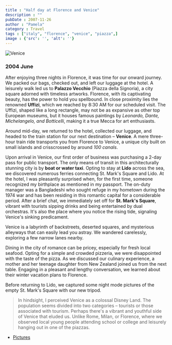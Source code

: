 ```yaml
---
title : "Half day at Florence and Venice"
description : ""
pubDate : 2007-11-26
author : "Pamela"
category : Travel
tags : ["italy", "florence", "venice", "piazza",]
image : {'src': '', 'alt': ''}
---
```


<Image src={pic1} alt="Venice"/>

### 2004 June 

After enjoying three nights in Florence, it was time for our onward journey. We packed our bags, checked out, and left our luggage at the hotel. A leisurely walk led us to **Palazzo Vecchio** (Piazza della Signoria), a city square adorned with timeless artworks. Florence, with its captivating beauty, has the power to hold you spellbound. In close proximity lies the renowned **Uffizi**, which we reached by 8:30 AM for our scheduled visit. The Uffizi, shaped like a long rectangle, may not be as expansive as other top European museums, but it houses famous paintings by *Leonardo, Dante, Michelangelo, and Botticelli*, making it a true Mecca for art enthusiasts.

Around mid-day, we returned to the hotel, collected our luggage, and headed to the train station for our next destination – **Venice**. A mere three-hour train ride transports you from Florence to Venice, a unique city built on small islands and crisscrossed by around *100 canals*.

Upon arrival in Venice, our first order of business was purchasing a 2-day pass for public transport. The only means of transit in this architecturally stunning city is by **boat or water taxi**. Opting to stay at **Lido** across the sea, we discovered numerous ferries connecting St. Mark's Square and Lido. At the hotel, I was pleasantly surprised when, for the first time, someone recognized my birthplace as mentioned in my passport. The on-duty manager was a Bangladeshi who sought refuge in my hometown during the 1974 war and has been residing in this romantic capital for a considerable period. After a brief chat, we immediately set off for **St. Mark's Square**, vibrant with tourists sipping drinks and being entertained by dual orchestras. It's also the place where you notice the rising tide, signaling Venice's sinking predicament.

Venice is a labyrinth of backstreets, deserted squares, and mysterious alleyways that can easily lead you astray. We wandered carelessly, exploring a few narrow lanes nearby.

Dining in the city of romance can be pricey, especially for fresh local seafood. Opting for a simple and crowded pizzeria, we were disappointed with the taste of the pizza. As we discussed our culinary experience, a mother and her teenage daughter from New Zealand joined us from the next table. Engaging in a pleasant and lengthy conversation, we learned about their winter vacation plans to Florence.

Before returning to Lido, we captured some night mode pictures of the empty St. Mark's Square with our new tripod.

>In hindsight, I perceived Venice as a colossal Disney Land. The population seems divided into two categories – tourists or those associated with tourism. Perhaps there's a vibrant and youthful side of Venice that eluded us. Unlike Rome, Milan, or Florence, where we observed local young people attending school or college and leisurely hanging out in one of the piazzas.

- [Pictures](https://www.flickr.com/photos/santm/albums/72157638398556223/with/11231436533)